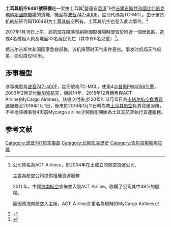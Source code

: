 {{expand|time=2017-01-16T06:10:02+00:00}}
{{refimprove|time=2017-01-16T06:10:02+00:00}}
{{Infobox aircraft occurrence
|occurrence_type = 事故
|name = 土耳其航空6491號班機
|image = ACT Airlines Boeing 747-412F (TC-MCL) climbs after taking off at Hong Kong Int'l Airport.jpg
|caption = 涉事客机，当时该货机并未刷上[[卡塔尔航空|卡塔尔航空]]或[[土耳其航空|土耳其航空]]的涂装。
|date = 2017年1月16日
|type = [[可控飞行撞地|可控飞行撞地]]
|site = [[比什凯克|比什凯克]]
|passengers = 
|crew = 4
|injuries = 
|fatalities = 37（4名機組人員，33名當地居民）                                                                                                                 
|Survivors =0
|aircraft_type = [[波音747|波音747-400F]]
|tail_number = TC-MCL
|operator = MyCargo Airlines
|origin = [[香港國際機場|香港國際機場]]
|Last stopover= [[比什凯克|比什凯克]][[玛纳斯国际机场|玛纳斯国际机场]]
|destination =[[伊斯坦布尔阿塔图尔克机场|伊斯坦布尔阿塔图尔克机场]]
}}

'''土耳其航空6491號班機'''是一架由土耳其{{le|ACT貨運航空公司|Air ACT|MyCargo Airlines}}<ref>公司原名為ACT Airlines，於2004年在土成立的航空貨運公司,

主要為航空公司提供租機貨運服務

2011 年，中國[[海南航空|海南航空]]宣佈並入股ACT Airline。收購了公司其中49%的股權。

而因應海南航空入主後，ACT Ａirline亦更名為現時的MyCargo Airlines
</ref>營運自[[香港|香港]]飞往[[吉爾吉斯共和國|吉爾吉斯共和國]][[比什凱克|比什凱克]][[瑪納斯國際機場|瑪納斯國際機場]]的貨機，機型為[[波音747|波音747-400F]]，註冊代碼為TC-MCL。由于该货机的航班代码TK6491为[[土耳其航空|土耳其航空]]所有，土耳其航空也卷入此次事件。<ref>{{cite news|title=土航货机坠机 运营公司由海航参股|url=http://international.caixin.com/2017-01-16/101044516.html|publisher=财新网|date=2017-01-16|accessdate=2017-01-16|archive-date=2020-01-12|archive-url=https://web.archive.org/web/20200112085115/http://international.caixin.com/2017-01-16/101044516.html|dead-url=no}}</ref>

2017年1月16日上午，該航班在降落瑪納斯國際機場時墜毀於附近一個居民區，造成4名機組人員及地面33名居民死亡（其中有6名兒童）<ref>{{cite web|title=A cargo plane on a flight from Hong-Kong has crashed near Bishkek, Kyrgyzstan.|url=https://sputniknews.com/asia/201701161049624821-cargo-plane-crash-bishkek/|accessdate=2017-01-16|archive-date=2019-05-06|archive-url=https://web.archive.org/web/20190506130032/https://sputniknews.com/asia/201701161049624821-cargo-plane-crash-bishkek/|dead-url=no}}</ref>。

据吉尔吉斯共和国国家急救部称，该机降落时天气条件恶劣。事发时机场天气极差，能见度仅50米。

==涉事機型==
涉事機型為[[波音747|波音747-400F]]，註冊號為TC-MCL，使用4台[[普惠PW4000|普惠PW4056]][[引擎|引擎]]，2003年2月交付[[新加坡航空|新加坡航空]]，機齡14年，2015年12月轉售與ACT Airline(MyCargo Airlines)。該機交付後,於2015年12月15日為[[卡塔尔航空|卡塔尔航空負責貨運]]服務至2016年1月1日，後來於2016年1月11日轉為向[[土耳其航空|土耳其航空]]負責貨運服務，不幸地該機事發4天前Mycargo airline才開剛剛開始為土耳其航空執行貨運服務。

==参考文献==
{{reflist}}

{{2017年航空事故}}

[[Category:波音747航空事故|Category:波音747航空事故]]
[[Category:比斯凱克歷史|Category:比斯凱克歷史]]
[[Category:吉尔吉斯斯坦灾难|Category:吉尔吉斯斯坦灾难]]